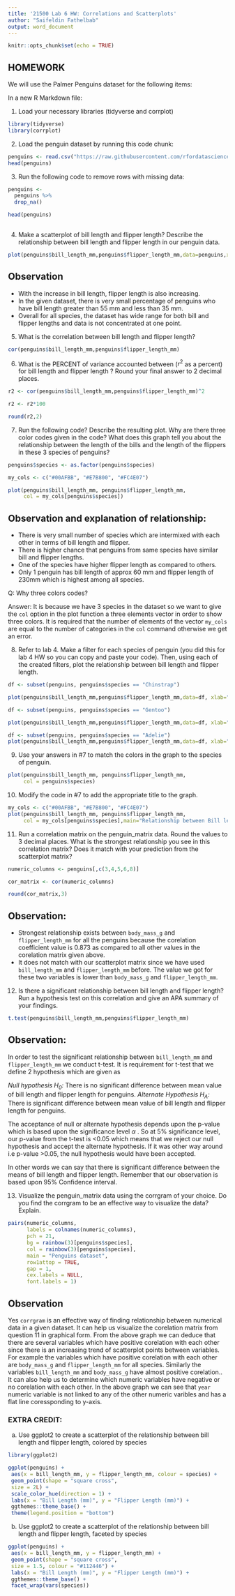 ```yaml
---
title: '21500 Lab 6 HW: Correlations and Scatterplots'
author: "Saifeldin Fathelbab"
output: word_document
---
```


```r
knitr::opts_chunk$set(echo = TRUE)
```

## HOMEWORK

We will use the Palmer Penguins dataset for the following items:

In a new R Markdown file:

1.  Load your necessary libraries (tidyverse and corrplot)

```r
library(tidyverse)
library(corrplot)
```

2.  Load the penguin dataset by running this code chunk:

```r
penguins <- read.csv("https://raw.githubusercontent.com/rfordatascience/tidytuesday/master/data/2020/2020-07-28/penguins.csv")
head(penguins)
```

3. Run the following code to remove rows with missing data:

```r
penguins <-
  penguins %>% 
  drop_na()

head(penguins)
  
```


4.  Make a scatterplot of bill length and flipper length?  Describe the relationship between bill length and flipper length in our penguin data.

```r

plot(penguins$bill_length_mm,penguins$flipper_length_mm,data=penguins,xlab="Bill Length (mm)",ylab="Flipper Length (mm)")

```

## Observation
* With the increase in bill length, flipper length is also increasing. 
* In the given dataset, there is very small percentage of penguins who have bill length greater than 55 mm and less than 35 mm.
* Overall for all species, the dataset has wide range for both bill and flipper lengths and data is not concentrated at one point. 


5.  What is the correlation between bill length and flipper length?
```r
cor(penguins$bill_length_mm,penguins$flipper_length_mm)
```


6.  What is the PERCENT of variance accounted between ($r^2$ as a percent) for bill length and flipper length    ?  Round your final answer to 2 decimal places. 

```r
r2 <- cor(penguins$bill_length_mm,penguins$flipper_length_mm)^2

r2 <- r2*100

round(r2,2)
```


7. Run the following code?  Describe the resulting plot. Why are there three color codes given in the code?  What does this graph tell you about the relationship between the length of the bills and the length of the flippers in these 3 species of penguins?

```r
penguins$species <- as.factor(penguins$species)

my_cols <- c("#00AFBB", "#E7B800", "#FC4E07") 

plot(penguins$bill_length_mm, penguins$flipper_length_mm, 
     col = my_cols[penguins$species])
```


## Observation and explanation of relationship:


* There is very small number of species which are intermixed with each other in terms of bill length and flipper. 
* There is higher chance that penguins from same species have similar bill and flipper lengths. 
* One of the species have higher flipper length as compared to others.
* Only 1 penguin has bill length of approx 60 mm and flipper length of 230mm which is highest among all species.  


Q: Why three colors codes?


Answer: It is because we have 3 species in the dataset so we want to give the `col` option in the plot function a three elements vector in order to show three colors. It is required that the number of elements of the vector `my_cols` are equal to the number of categories in the `col` command otherwise we get an error. 



8.  Refer to lab 4.  Make a filter for each species of penguin (you did this for lab 4 HW so you can copy and paste your code).  Then, using each of the created filters, plot the relationship between bill length and flipper length.

```r
df <- subset(penguins, penguins$species == "Chinstrap")

plot(penguins$bill_length_mm,penguins$flipper_length_mm,data=df, xlab="Bill Length (mm)",ylab="Flipper Length (mm)")

```



```r
df <- subset(penguins, penguins$species == "Gentoo")

plot(penguins$bill_length_mm,penguins$flipper_length_mm,data=df, xlab="Bill Length (mm)",ylab="Flipper Length (mm)")
```


```r
df <- subset(penguins, penguins$species == "Adelie")
plot(penguins$bill_length_mm,penguins$flipper_length_mm,data=df, xlab="Bill Length (mm)",ylab="Flipper Length (mm)")
```

9.  Use your answers in #7 to match the colors in the graph to the species of penguin.  

```r
plot(penguins$bill_length_mm, penguins$flipper_length_mm, 
     col = penguins$species)
```

10.  Modify the code in #7 to add the appropriate title to the graph.  

```r
my_cols <- c("#00AFBB", "#E7B800", "#FC4E07") 
plot(penguins$bill_length_mm, penguins$flipper_length_mm, 
     col = my_cols[penguins$species],main="Relationship between Bill length and Flipper length for 3 species of Penguins")
```

11.  Run a correlation matrix on the penguin_matrix data.  Round the values to 3 decimal places.  What is the strongest relationship you see in this correlation matrix?  Does it match with your prediction from the scatterplot matrix?

```r

numeric_columns <- penguins[,c(3,4,5,6,8)]  

cor_matrix <- cor(numeric_columns)

round(cor_matrix,3)
```

## Observation:


* Strongest relationship exists between `body_mass_g` and `flipper_length_mm` for all the penguins because the corelation coefficient value is 0.873 as compared to all other values in the corelation matrix given above.
* It does not match with our scatterplot matrix since we have used `bill_length_mm` and `flipper_length_mm` before. The value we got for these two variables is lower than `body_mass_g` and `flipper_length_mm`. 



12.  Is there a significant relationship between bill length and flipper length?  Run a hypothesis test on this correlation and give an APA summary of your findings.

```r
t.test(penguins$bill_length_mm,penguins$flipper_length_mm)
```


## Observation:


In order to test the significant relationship between `bill_length_mm` and `flipper_length_mm` we conduct t-test. It is requirement for t-test that we define 2 hypothesis which are given as

*Null hypothesis $H_0$:* There is no significant difference between mean value of bill length and flipper length for penguins.
*Alternate Hypothesis $H_A$:* There is significant difference between mean value of bill length and flipper length for penguins.

The acceptance of null or alternate hypothesis depends upon the p-value which is based upon the significance level $\alpha$ . So at 5% significance level, our p-value from the t-test is <0.05 which means that we reject our null hypothesis and accept the alternate hypothesis. If it was other way around i.e p-value >0.05, the null hypothesis would have been accepted.

In other words we can say that there is significant difference between the means of bill length and flipper length. Remember that our observation is based upon 95% Confidence interval.


13.  Visualize the penguin_matrix data using the corrgram of your choice.  Do you find the corrgram to be an effective way to visualize the data? Explain.

```r
pairs(numeric_columns,    
      labels = colnames(numeric_columns),  
      pch = 21,       
      bg = rainbow(3)[penguins$species],  
      col = rainbow(3)[penguins$species], 
      main = "Penguins dataset",
      row1attop = TRUE,   
      gap = 1,          
      cex.labels = NULL,      
      font.labels = 1)
```


## Observation


Yes `corrgram` is an effective way of finding relationship between numerical data in a given dataset. It can help us visualize the corelation matrix from question 11 in graphical form. From the above graph we can deduce that there are several variables which have positive corelation with each other since there is an increasing trend of scatterplot points between variables. For example the variables which have positive corelation with each other are `body_mass_g` and `flipper_length_mm` for all species. Similarly the variables `bill_length_mm` and `body_mass_g` have almost positive corelation.. It can also help us to determine which numeric variables have negative or no corelation with each other. In the above graph we can see that `year` numeric variable is not linked to any of the other numeric varibles and has a flat line coressponding to y-axis. 

### EXTRA CREDIT:

a.  Use ggplot2 to create a scatterplot of the relationship between bill length and flipper length, colored by species

```r

library(ggplot2)

ggplot(penguins) +
 aes(x = bill_length_mm, y = flipper_length_mm, colour = species) +
 geom_point(shape = "square cross", 
 size = 2L) +
 scale_color_hue(direction = 1) +
 labs(x = "Bill Length (mm)", y = "Flipper Length (mm)") +
 ggthemes::theme_base() +
 theme(legend.position = "bottom")

```

b.  Use ggplot2 to create a scatterplot of the relationship between bill length and flipper length, faceted by species

```r

ggplot(penguins) +
 aes(x = bill_length_mm, y = flipper_length_mm) +
 geom_point(shape = "square cross", 
 size = 1.5, colour = "#112446") +
 labs(x = "Bill Length (mm)", y = "Flipper Length (mm)") +
 ggthemes::theme_base() +
 facet_wrap(vars(species))

```


